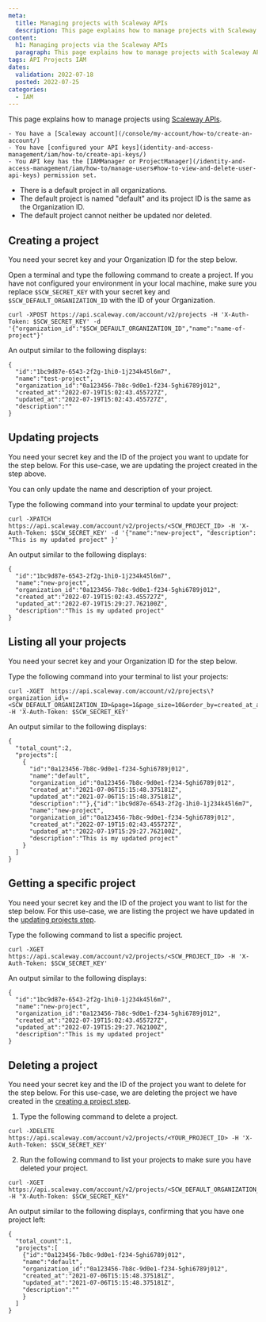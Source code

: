 ```yaml
---
meta:
  title: Managing projects with Scaleway APIs
  description: This page explains how to manage projects with Scaleway APIs
content:
  h1: Managing projects via the Scaleway APIs
  paragraph: This page explains how to manage projects with Scaleway APIs
tags: API Projects IAM
dates:
  validation: 2022-07-18
  posted: 2022-07-25
categories:
  - IAM
---
```


This page explains how to manage projects using [Scaleway APIs](https://developers.scaleway.com/en/).

<Message type="requirement">

    - You have a [Scaleway account](/console/my-account/how-to/create-an-account/)
    - You have [configured your API keys](identity-and-access-management/iam/how-to/create-api-keys/)
    - You API key has the [IAMManager or ProjectManager](/identity-and-access-management/iam/how-to/manage-users#how-to-view-and-delete-user-api-keys) permission set.

</Message>

<Message type="note">

 - There is a default project in all organizations.
 - The default project is named "default" and its project ID is the same as the Organization ID.
 - The default project cannot neither be updated nor deleted.

</Message>

## Creating a project

You need your secret key and your Organization ID for the step below.

Open a terminal and type the following command to create a project. If you have not configured your environment in your local machine, make sure you replace `$SCW_SECRET_KEY` with your secret key and `$SCW_DEFAULT_ORGANIZATION_ID` with the ID of your Organization.

```
curl -XPOST https://api.scaleway.com/account/v2/projects -H 'X-Auth-Token: $SCW_SECRET_KEY' -d '{"organization_id":"$SCW_DEFAULT_ORGANIZATION_ID","name":"name-of-project"}'
```
An output similar to the following displays:

```
{
  "id":"1bc9d87e-6543-2f2g-1hi0-1j234k45l6m7",
  "name":"test-project",
  "organization_id":"0a123456-7b8c-9d0e1-f234-5ghi6789j012",
  "created_at":"2022-07-19T15:02:43.455727Z",
  "updated_at":"2022-07-19T15:02:43.455727Z",
  "description":""
}
```

## Updating projects

You need your secret key and the ID of the project you want to update for the step below. For this use-case, we are updating the project created in the step above.

<Message type="note">

 You can only update the name and description of your project.

</Message>

Type the following command into your terminal to update your project:

```
curl -XPATCH https://api.scaleway.com/account/v2/projects/<SCW_PROJECT_ID> -H 'X-Auth-Token: $SCW_SECRET_KEY' -d '{"name":"new-project", "description": "This is my updated project" }'
```

An output similar to the following displays:

```
{
  "id":"1bc9d87e-6543-2f2g-1hi0-1j234k45l6m7",
  "name":"new-project",
  "organization_id":"0a123456-7b8c-9d0e1-f234-5ghi6789j012",
  "created_at":"2022-07-19T15:02:43.455727Z",
  "updated_at":"2022-07-19T15:29:27.762100Z",
  "description":"This is my updated project"
}
```

## Listing all your projects

You need your secret key and your Organization ID for the step below.

Type the following command into your terminal to list your projects:

```
curl -XGET  https://api.scaleway.com/account/v2/projects\?organization_id\=<SCW_DEFAULT_ORGANIZATION_ID>&page=1&page_size=10&order_by=created_at_asc -H 'X-Auth-Token: $SCW_SECRET_KEY'
```

An output similar to the following displays:

```
{
  "total_count":2,
  "projects":[
    {
      "id":"0a123456-7b8c-9d0e1-f234-5ghi6789j012",
      "name":"default",
      "organization_id":"0a123456-7b8c-9d0e1-f234-5ghi6789j012",
      "created_at":"2021-07-06T15:15:48.375181Z",
      "updated_at":"2021-07-06T15:15:48.375181Z",
      "description":""},{"id":"1bc9d87e-6543-2f2g-1hi0-1j234k45l6m7",
      "name":"new-project",
      "organization_id":"0a123456-7b8c-9d0e1-f234-5ghi6789j012",
      "created_at":"2022-07-19T15:02:43.455727Z",
      "updated_at":"2022-07-19T15:29:27.762100Z",
      "description":"This is my updated project"
    }
  ]
}
```
## Getting a specific project

You need your secret key and the ID of the project you want to list for the step below. For this use-case, we are listing the project we have updated in the [updating projects step](/identity-and-access-management/api-cli/managing-projects#updating-projects).

Type the following command to list a specific project.

```
curl -XGET https://api.scaleway.com/account/v2/projects/<SCW_PROJECT_ID> -H 'X-Auth-Token: $SCW_SECRET_KEY'
```

An output similar to the following displays:

```
{
  "id":"1bc9d87e-6543-2f2g-1hi0-1j234k45l6m7",
  "name":"new-project",
  "organization_id":"0a123456-7b8c-9d0e1-f234-5ghi6789j012",
  "created_at":"2022-07-19T15:02:43.455727Z",
  "updated_at":"2022-07-19T15:29:27.762100Z",
  "description":"This is my updated project"
}
```

## Deleting a project

You need your secret key and the ID of the project you want to delete for the step below. For this use-case, we are deleting the project we have created in the [creating a project step](/identity-and-access-management/api-cli/managing-projects#updating-projects).

1. Type the following command to delete a project.

  ```
  curl -XDELETE https://api.scaleway.com/account/v2/projects/<YOUR_PROJECT_ID> -H 'X-Auth-Token: $SCW_SECRET_KEY'
  ```

2. Run the following command to list your projects to make sure you have deleted your project.

```
curl -XGET https://api.scaleway.com/account/v2/projects/<SCW_DEFAULT_ORGANIZATION_ID> -H "X-Auth-Token: $SCW_SECRET_KEY"
```

An output similar to the following displays, confirming that you have one project left:

```
{
  "total_count":1,
  "projects":[
    {"id":"0a123456-7b8c-9d0e1-f234-5ghi6789j012",
    "name":"default",
    "organization_id":"0a123456-7b8c-9d0e1-f234-5ghi6789j012",
    "created_at":"2021-07-06T15:15:48.375181Z",
    "updated_at":"2021-07-06T15:15:48.375181Z",
    "description":""
    }
  ]
}
```

